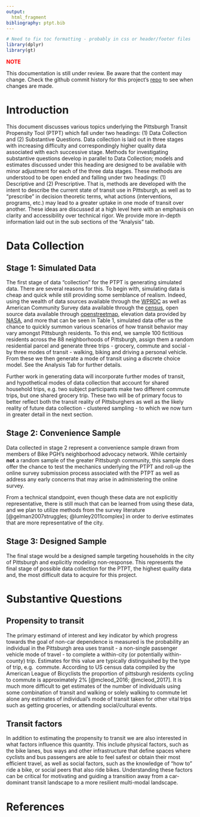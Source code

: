 ```yaml
---
output: 
  html_fragment
bibliography: ptpt.bib
---
```


```r
# Need to fix toc formatting - probably in css or header/footer files
library(dplyr)
library(gt)
```

<span style="color: red;">**NOTE**</span>

This documentation is still under review. Be aware that the content may change.
Check the github commit history for this project's [repo](github.com/apeterson91/ptpt)
to see when changes are made.

# Introduction

This document discusses various topics underlying the Pittsburgh Transit
Propensity Tool (PTPT) which fall under
two headings: (1) Data Collection and (2) Substantive Questions. Data collection 
is laid out in three stages with increasing difficulty and correspondingly 
higher quality data associated with each successive stage. Methods for 
investigating substantive questions develop in parallel to Data Collection; 
models and estimates discussed under this heading are designed to be available 
with minor adjustment for each of the three data stages. 
These methods are understood to be open ended and falling under two headings: 
(1) Descriptive and (2) Prescriptive. That is, methods are developed with the 
intent to describe the current state of transit use in Pittsburgh, as well as to 
"prescribe" in decision theoretic terms, what actions (interventions, 
programs, etc.) may lead to a greater uptake in one mode of transit over 
another. These ideas are discussed at a high level here with an emphasis on 
clarity and accessibility over technical rigor. We provide more in-depth 
information laid out in the sub sections of the "Analysis" tab.


# Data Collection 


## Stage 1: Simulated Data


The first stage of data "collection" for the PTPT is generating simulated data. 
There are several reasons for this. To begin with, simulating data is cheap and 
quick while still providing some semblance of realism. Indeed, using the wealth
of data sources available through the [WPRDC](http://www.wprdc.org/) as well
as American Community Survey data available through the 
[census](https://www.census.gov/programs-surveys/acs), open source
data available through [openstreetmap](https://www.openstreetmap.org/), 
elevation data provided by 
[NASA](https://earthdata.nasa.gov/esds/competitive-programs/measures/nasadem), 
and more that can be seen in Table 1, simulated data offer us 
the chance to quickly summon various scenarios of how transit behavior may vary 
amongst Pittsburgh residents. To this end, we sample 100 fictitious residents 
across the 88 neighborhoods of Pittsburgh, assign them a random residential 
parcel and generate three trips - grocery, commute and social - by three modes 
of transit - walking, biking and driving a personal vehicle. From these we then 
generate a mode of transit using a discrete choice model. See the Analysis Tab 
for further details.

Further work in generating data will incorporate further modes of transit, and 
hypothetical modes of data collection that account for shared household trips, 
e.g. two subject participants make two different commute trips, but one shared
grocery trip. These two will be of primary focus to better reflect both the
transit reality of Pittsburghers as well as the likely reality of future data 
collection - clustered sampling - to which we now turn in greater detail
in the next section.

## Stage 2: Convenience Sample  

Data collected in stage 2 represent a convenience sample drawn from members
of Bike PGH's neighborhood advocacy network. While certainly **not** a random
sample of the greater Pittsburgh  community, this sample does offer the chance
to test the mechanics underlying the PTPT and roll-up the online survey 
submission process associated with the PTPT as well as address any early 
concerns that may arise in administering the online survey.

From a technical standpoint, even though these data are not explicitly 
representative, there is still much that can be learned from using these data, 
and we plan to utilize methods from the survey literature 
[@gelman2007struggles; @lumley2011complex] in order to derive estimates 
that are more representative of the city.

## Stage 3: Designed Sample

The final stage would be a designed sample targeting households in the city 
of Pittsburgh and explicitly modeling non-response. This represents the 
final stage of possible data collection for the PTPT, the highest quality data
and, the most difficult data to acquire for this project. 


# Substantive Questions

## Propensity to transit 

The primary estimand of interest and key indicator by which progress towards 
the goal of non-car dependence is measured is the probability an individual
in the Pittsburgh area uses transit - a non-single passenger vehicle mode of 
travel - to complete a within-city (or potentially within-county) trip. 
Estimates for this value are typically distinguished by the type of trip, e.g. 
commute. According to US census data compiled by the 
American League of Bicyclists the proportion of 
pittsburgh residents cycling to commute is approximately 2% 
[@mcleod_2016; @mcleod_2017]. It is much more difficult to get estimates of
the number of individuals using some combination of transit and walking
or solely walking to commute let alone any estimates of individual's 
mode of transit taken for other vital trips such as getting groceries, or 
attending social/cultural events.


## Transit factors

In addition to estimating the propensity to transit we are also interested in 
what factors influence this quantity. This include physical factors, such as
the bike lanes, bus ways and other infrastructure that define spaces where 
cyclists and bus passengers are able to feel safest or obtain their most 
efficient travel, as well as social factors, such as the knowledge of 
"how to" ride a bike, or social peers that also ride bikes. Understanding
these factors can be critical for motivating and guiding a transition away
from a car-dominant transit landscape to a more resilient multi-modal landscape.




# References





